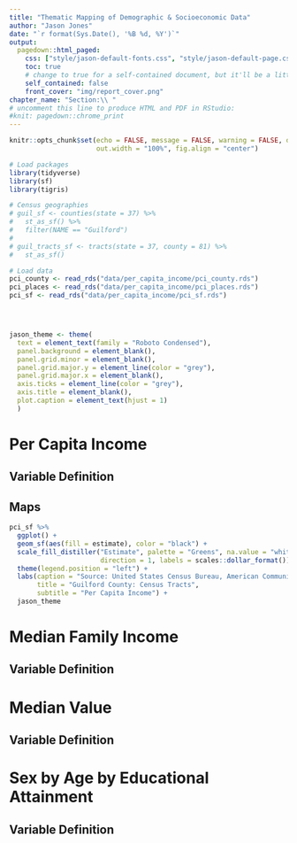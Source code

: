 ```yaml
---
title: "Thematic Mapping of Demographic & Socioeconomic Data"
author: "Jason Jones"
date: "`r format(Sys.Date(), '%B %d, %Y')`"
output:
  pagedown::html_paged:
    css: ["style/jason-default-fonts.css", "style/jason-default-page.css", "style/jason-default.css"]
    toc: true
    # change to true for a self-contained document, but it'll be a litte slower for Pandoc to render
    self_contained: false
    front_cover: "img/report_cover.png"
chapter_name: "Section:\\ "
# uncomment this line to produce HTML and PDF in RStudio:
#knit: pagedown::chrome_print
---
```


<script>
class RepeatingTableHeaders extends Paged.Handler {
  constructor(chunker, polisher, caller) {
    super(chunker, polisher, caller);
  }

  afterPageLayout(pageElement, page, breakToken, chunker) {
    // Find all split table elements
    let tables = pageElement.querySelectorAll("table[data-split-from]");

    tables.forEach((table) => {
      // Get the reference UUID of the node
      let ref = table.dataset.ref;
      // Find the node in the original source
      let sourceTable = chunker.source.querySelector("[data-ref='" + ref + "']");
      // Find if there is a header
      let header = sourceTable.querySelector("thead");
      if (header) {
        // Clone the header element
        let clonedHeader = header.cloneNode(true);
        // Insert the header at the start of the split table
        table.insertBefore(clonedHeader, table.firstChild);
      }
    });

  }
}

Paged.registerHandlers(RepeatingTableHeaders);
</script>

```r
knitr::opts_chunk$set(echo = FALSE, message = FALSE, warning = FALSE, dpi = 320,
                      out.width = "100%", fig.align = "center")

# Load packages
library(tidyverse)
library(sf)
library(tigris)

# Census geographies
# guil_sf <- counties(state = 37) %>%
#   st_as_sf() %>%
#   filter(NAME == "Guilford")
# 
# guil_tracts_sf <- tracts(state = 37, county = 81) %>%
#   st_as_sf()

# Load data
pci_county <- read_rds("data/per_capita_income/pci_county.rds")
pci_places <- read_rds("data/per_capita_income/pci_places.rds")
pci_sf <- read_rds("data/per_capita_income/pci_sf.rds")




jason_theme <- theme(
  text = element_text(family = "Roboto Condensed"),
  panel.background = element_blank(),
  panel.grid.minor = element_blank(),
  panel.grid.major.y = element_line(color = "grey"),
  panel.grid.major.x = element_blank(),
  axis.ticks = element_line(color = "grey"),
  axis.title = element_blank(),
  plot.caption = element_text(hjust = 1)
  ) 
```

# Per Capita Income {.chapter}

## Variable Definition

## Maps

```r
pci_sf %>%
  ggplot() +
  geom_sf(aes(fill = estimate), color = "black") +
  scale_fill_distiller("Estimate", palette = "Greens", na.value = "white",
                       direction = 1, labels = scales::dollar_format()) +
  theme(legend.position = "left") +
  labs(caption = "Source: United States Census Bureau, American Community Survey (ACS)",
       title = "Guilford County: Census Tracts",
       subtitle = "Per Capita Income") +
  jason_theme
```

# Median Family Income {.chapter}

## Variable Definition

# Median Value {.chapter}

## Variable Definition

# Sex by Age by Educational Attainment {.chapter}

## Variable Definition




